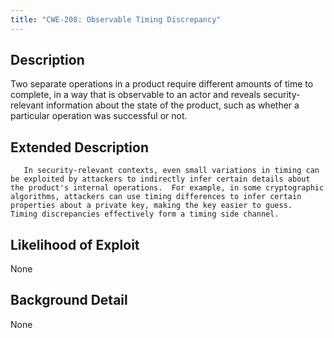 ```yaml
---
title: "CWE-208: Observable Timing Discrepancy"
---
```


## Description
Two separate operations in a product require different amounts of time to complete, in a way that is observable to an actor and reveals security-relevant information about the state of the product, such as whether a particular operation was successful or not.

## Extended Description

	   In security-relevant contexts, even small variations in timing can be exploited by attackers to indirectly infer certain details about the product's internal operations.  For example, in some cryptographic algorithms, attackers can use timing differences to infer certain properties about a private key, making the key easier to guess.  Timing discrepancies effectively form a timing side channel.
	 

## Likelihood of Exploit
None

## Background Detail
None
        